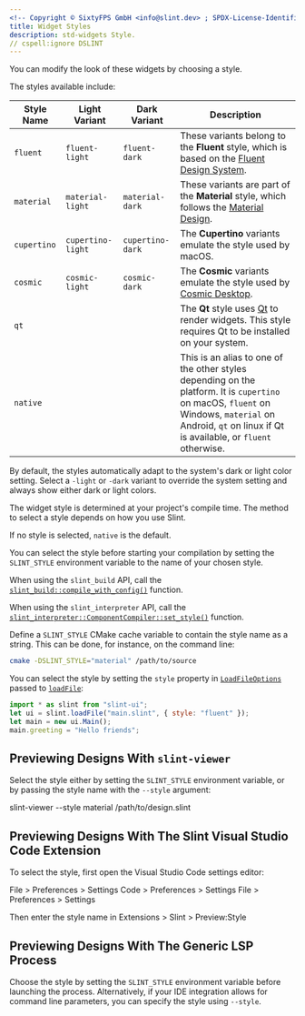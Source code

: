 ```yaml
---
<!-- Copyright © SixtyFPS GmbH <info@slint.dev> ; SPDX-License-Identifier: MIT -->
title: Widget Styles
description: std-widgets Style.
// cspell:ignore DSLINT
---
```



You can modify the look of these widgets by choosing a style.

The styles available include:

| Style Name | Light Variant | Dark Variant | Description |
|------------|--------------|--------------|------------|
| `fluent`   | `fluent-light`| `fluent-dark`| These variants belong to the **Fluent** style, which is based on the [Fluent Design System](https://fluent2.microsoft.design/). |
| `material` | `material-light`| `material-dark`| These variants are part of the **Material** style, which follows the [Material Design](https://m3.material.io). |
| `cupertino`| `cupertino-light`| `cupertino-dark`| The **Cupertino** variants emulate the style used by macOS. |
| `cosmic`| `cosmic-light`| `cosmic-dark`| The **Cosmic** variants emulate the style used by [Cosmic Desktop](https://github.com/pop-os/cosmic). |
| `qt`   | | | The **Qt** style uses [Qt](https://en.wikipedia.org/wiki/Qt_(software)) to render widgets. This style requires Qt to be installed on your system. |
| `native` | | | This is an alias to one of the other styles depending on the platform. It is `cupertino` on macOS, `fluent` on Windows, `material` on Android, `qt` on linux if Qt is available, or `fluent` otherwise. |


By default, the styles automatically adapt to the system's dark or light color setting. Select a `-light` or `-dark` variant to override the system setting and always show either dark or light colors.

The widget style is determined at your project's compile time. The method to select a style depends on how you use Slint.

If no style is selected, `native` is the default.

<Tabs syncKey="dev-language">
<TabItem label="Rust">

You can select the style before starting your compilation by setting the `SLINT_STYLE` environment variable to the name of your chosen style.

When using the `slint_build` API, call the [`slint_build::compile_with_config()`](https://docs.rs/slint-build/newest/slint_build/fn.compile_with_config.html) function.

When using the `slint_interpreter` API, call the [`slint_interpreter::ComponentCompiler::set_style()`](https://docs.rs/slint-interpreter/newest/slint_interpreter/struct.ComponentCompiler.html#method.set_style) function.
</TabItem>
<TabItem label="C++">

Define a `SLINT_STYLE` CMake cache variable to contain the style name as a string. This can be done, for instance, on the command line:

```sh
cmake -DSLINT_STYLE="material" /path/to/source
```
</TabItem>
<TabItem label="Node.js">

You can select the style by setting the `style` property in [`LoadFileOptions`](slint-node:interfaces/LoadFileOptions) passed to [`loadFile`](slint-node:functions/loadFile):

```js
import * as slint from "slint-ui";
let ui = slint.loadFile("main.slint", { style: "fluent" });
let main = new ui.Main();
main.greeting = "Hello friends";
```
</TabItem>
</Tabs>


## Previewing Designs With `slint-viewer`

Select the style either by setting the `SLINT_STYLE` environment variable, or by passing the style name with the `--style` argument:

slint-viewer --style material /path/to/design.slint

## Previewing Designs With The Slint Visual Studio Code Extension

To select the style, first open the Visual Studio Code settings editor:

<Tabs syncKey="dev-platform">
<TabItem label="Windows" icon="seti:windows">
File > Preferences > Settings
</TabItem>
<TabItem label="macOS" icon="apple">
Code > Preferences > Settings
</TabItem>
<TabItem label="Linux" icon="linux">
File > Preferences > Settings
</TabItem>
</Tabs>

Then enter the style name in Extensions > Slint > Preview:Style

## Previewing Designs With The Generic LSP Process

Choose the style by setting the `SLINT_STYLE` environment variable before launching the process.
Alternatively, if your IDE integration allows for command line parameters, you can specify the style using `--style`.
